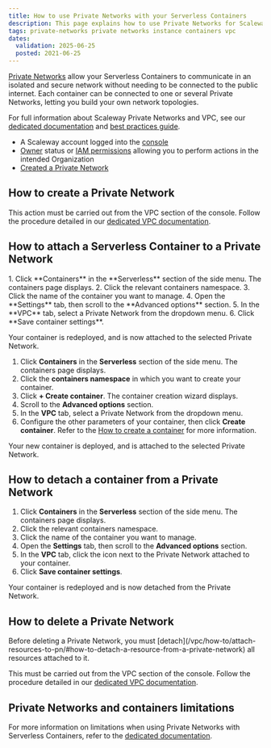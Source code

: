 ```yaml
---
title: How to use Private Networks with your Serverless Containers
description: This page explains how to use Private Networks for Scaleway Serverless Containers
tags: private-networks private networks instance containers vpc
dates:
  validation: 2025-06-25
  posted: 2021-06-25
---
```



[Private Networks](/serverless-containers/concepts/#private-networks) allow your Serverless Containers to communicate in an isolated and secure network without needing to be connected to the public internet. Each container can be connected to one or several Private Networks, letting you build your own network topologies.

For full information about Scaleway Private Networks and VPC, see our [dedicated documentation](/vpc/) and [best practices guide](/vpc/reference-content/getting-most-private-networks/).

<Requirements />

- A Scaleway account logged into the [console](https://console.scaleway.com)
- [Owner](/iam/concepts/#owner) status or [IAM permissions](/iam/concepts/#permission) allowing you to perform actions in the intended Organization
- [Created a Private Network](/vpc/how-to/create-private-network/)


## How to create a Private Network

This action must be carried out from the VPC section of the console. Follow the procedure detailed in our [dedicated VPC documentation](/vpc/how-to/create-private-network/).

## How to attach a Serverless Container to a Private Network

<Tabs id="private-network-containers">
  <TabsTab label="Existing container">
  1. Click **Containers** in the **Serverless** section of the side menu. The containers page displays.
  2. Click the relevant containers namespace.
  3. Click the name of the container you want to manage.
  4. Open the **Settings** tab, then scroll to the **Advanced options** section.
  5. In the **VPC** tab, select a Private Network from the dropdown menu.
  6. Click **Save container settings**.

  Your container is redeployed, and is now attached to the selected Private Network.
</TabsTab>
<TabsTab label="New container">
  1. Click **Containers** in the **Serverless** section of the side menu. The containers page displays.
  2. Click the **containers namespace** in which you want to create your container.
  3. Click **+ Create container**. The container creation wizard displays.
  4. Scroll to the **Advanced options** section.
  5. In the **VPC** tab, select a Private Network from the dropdown menu.
  6. Configure the other parameters of your container, then click **Create container**. Refer to the [How to create a container](/serverless-containers/how-to/build-push-container-image/) for more information.

  Your new container is deployed, and is attached to the selected Private Network.
  </TabsTab>
</Tabs>

## How to detach a container from a Private Network

1. Click **Containers** in the **Serverless** section of the side menu. The containers page displays.
2. Click the relevant containers namespace.
3. Click the name of the container you want to manage.
4. Open the **Settings** tab, then scroll to the **Advanced options** section.
5. In the **VPC** tab, click the <Icon name="unlink" /> icon next to the Private Network attached to your container.
6. Click **Save container settings**.

Your container is redeployed and is now detached from the Private Network.

## How to delete a Private Network

<Message type="note">
  Before deleting a Private Network, you must [detach](/vpc/how-to/attach-resources-to-pn/#how-to-detach-a-resource-from-a-private-network) all resources attached to it.
</Message>

This must be carried out from the VPC section of the console. Follow the procedure detailed in our [dedicated VPC documentation](/vpc/how-to/delete-private-network/).

## Private Networks and containers limitations

For more information on limitations when using Private Networks with Serverless Containers, refer to the [dedicated documentation](/serverless-containers/reference-content/containers-private-networks).